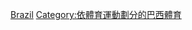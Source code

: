 {{Commons cat|Volleyball in Brazil}}

[[Category:各國排球|Brazil]]
[[Category:依體育運動劃分的巴西體育|Category:依體育運動劃分的巴西體育]]